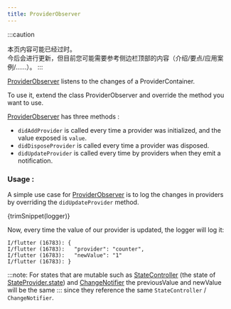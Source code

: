 ```yaml
---
title: ProviderObserver
---
```



:::caution
<!---
The content of this page may be outdated.  
It will be updated in the future, but for now you may want to refer to the content
in the top of the sidebar instead (introduction/essentials/case-studies/...)
-->
本页内容可能已经过时。  
今后会进行更新，但目前您可能需要参考侧边栏顶部的内容（介绍/要点/应用案例/......）。
:::

[ProviderObserver] listens to the changes of a ProviderContainer.

To use it, extend the class ProviderObserver and override the method you want to use.

[ProviderObserver] has three methods :

- `didAddProvider` is called every time a provider was initialized, and the value exposed is `value`.
- `didDisposeProvider` is called every time a provider was disposed.
- `didUpdateProvider` is called every time by providers when they emit a notification.

### Usage :

A simple use case for [ProviderObserver] is to log the changes in providers by overriding the `didUpdateProvider` method.

<CodeBlock>{trimSnippet(logger)}</CodeBlock>

Now, every time the value of our provider is updated, the logger will log it:

```
I/flutter (16783): {
I/flutter (16783):   "provider": "counter",
I/flutter (16783):   "newValue": "1"
I/flutter (16783): }
```

:::note:
For states that are mutable such as [StateController] (the state of [StateProvider.state]) and
[ChangeNotifier] the previousValue and newValue will be the same
:::
since they reference the same `StateController` / `ChangeNotifier`.

[providerobserver]: https://pub.dev/documentation/riverpod/latest/riverpod/ProviderObserver-class.html
[statecontroller]: https://pub.dev/documentation/riverpod/latest/riverpod/StateController-class.html
[stateprovider.state]: https://pub.dev/documentation/riverpod/latest/riverpod/StateProvider/state.html
[changenotifier]: https://api.flutter.dev/flutter/foundation/ChangeNotifier-class.html
